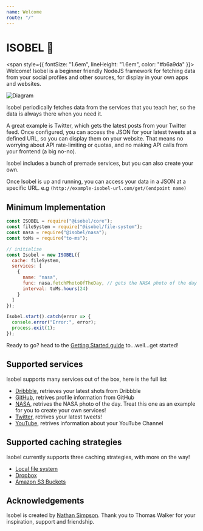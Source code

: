 ```yaml
---
name: Welcome
route: "/"
---
```


# ISOBEL 🐶

<span style={{ fontSize: "1.6em", lineHeight: "1.6em", color: "#b6a9da" }}>
  Welcome! Isobel is a beginner friendly NodeJS framework for fetching data from
  your social profiles and other sources, for display in your own apps and
  websites.
</span>

![Diagram](./guides/diagram.svg)

Isobel periodically fetches data from the services that you teach
her, so the data is always there when you need it.

A great example is Twitter, which gets the latest posts from your Twitter feed. Once configured, you can access the JSON for your latest tweets at a defined URL, so you can display them on your website. That means no worrying about API rate-limiting or quotas, and no making API calls from your frontend (a big no-no).

Isobel includes a bunch of premade services, but you can also create your own.

Once Isobel is up and running, you can access your data in a JSON at a specific URL. e.g `(http://example-isobel-url.com/get/(endpoint name)`

## Minimum Implementation

```javascript
const ISOBEL = require("@isobel/core");
const fileSystem = require("@isobel/file-system");
const nasa = require("@isobel/nasa");
const toMs = require("to-ms");

// initialise
const Isobel = new ISOBEL({
  cache: fileSystem,
  services: [
    {
      name: "nasa",
      func: nasa.fetchPhotoOfTheDay, // gets the NASA photo of the day
      interval: toMs.hours(24)
    }
  ]
});

Isobel.start().catch(error => {
  console.error("Error:", error);
  process.exit(1);
});
```

Ready to go? head to the [Getting Started guide](https://isobeljs.com/guides-getting-started) to...well...get started!

## Supported services

Isobel supports many services out of the box, here is the full list

- [Dribbble](https://isobeljs.com/packages-services-dribbble-readme), retrieves your latest shots from Dribbble
- [GitHub](https://isobeljs.com/packages-services-github-readme), retrives profile information from GitHub
- [NASA](https://isobeljs.com/packages-services-nasa-readme), retrives the NASA photo of the day. Treat this one as an example for you to create your own services!
- [Twitter](https://isobeljs.com/packages-services-twitter-readme), retrives your latest tweets!
- [YouTube](https://isobeljs.com/packages-services-youtube-readme), retrives information about your YouTube Channel

## Supported caching strategies

Isobel currently supports three caching strategies, with more on the way!

- [Local file system](https://isobeljs.com/packages-file-system-readme)
- [Dropbox](https://isobeljs.com/packages-dropbox-readme)
- [Amazon S3 Buckets](https://isobeljs.com/packages-s3-readme)

## Acknowledgements

Isobel is created by [Nathan Simpson](https://nathansimpson.design). Thank you to Thomas Walker for your inspiration, support and friendship.
